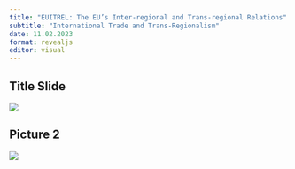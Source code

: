 ```yaml
---
title: "EUITREL: The EU’s Inter-regional and Trans-regional Relations"
subtitle: "International Trade and Trans-Regionalism"
date: 11.02.2023
format: revealjs
editor: visual
---
```


## Title Slide

![](/lecture/images/2023-2024%20Autumn/Ali%20Arı%202023%20Autumn/ALİ%20ARI%205.png)

## Picture 2

![](/lecture/images/2023-2024%20Autumn/Ali%20Arı%202023%20Autumn/WhatsApp%20Image%202023-12-10%20at%201.23.35%20AM.jpeg)
